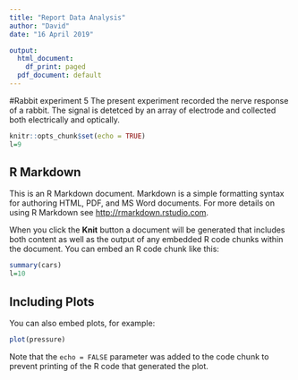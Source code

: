 ```yaml
---
title: "Report Data Analysis"
author: "David"
date: "16 April 2019"

output:
  html_document:
    df_print: paged
  pdf_document: default
---
```

#Rabbit experiment 5
The present experiment recorded the nerve response of a rabbit. The signal is detetced by an array of electrode and collected both electrically and optically.
```r
knitr::opts_chunk$set(echo = TRUE)
l=9
```

## R Markdown

This is an R Markdown document. Markdown is a simple formatting syntax for authoring HTML, PDF, and MS Word documents. For more details on using R Markdown see <http://rmarkdown.rstudio.com>.

When you click the **Knit** button a document will be generated that includes both content as well as the output of any embedded R code chunks within the document. You can embed an R code chunk like this:

```r
summary(cars)
l=10
```

## Including Plots

You can also embed plots, for example:

```r
plot(pressure)
```

Note that the `echo = FALSE` parameter was added to the code chunk to prevent printing of the R code that generated the plot.
